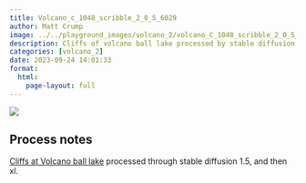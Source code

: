 ```yaml
---
title: Volcano_c_1048_scribble_2_0_5_6029
author: Matt Crump
image: ../../playground_images/volcano_2/volcano_C_1048_scribble_2_0_5_6029.jpeg
description: Cliffs of volcano ball lake processed by stable diffusion
categories: [volcano_2]
date: 2023-09-24 14:01:33
format:
  html:
    page-layout: full
---
```


![](../../playground_images/volcano_2/volcano_C_1048_scribble_2_0_5_6029.jpeg)

## Process notes

[Cliffs at Volcano ball lake](https://www.crumplab.com/things/things/commissions/The_Cliffs_Of_Volcano_Ball_Lake.html) processed through stable diffusion 1.5, and then xl.

